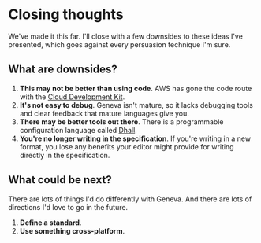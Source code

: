 # Closing thoughts

We've made it this far. I'll close with a few downsides to these ideas I've presented, which goes against every persuasion technique I'm sure.

## What are downsides?

1. **This may not be better than using code**. AWS has gone the code route with the [Cloud Development Kit](https://aws.amazon.com/cdk/).
1. **It's not easy to debug**. Geneva isn't mature, so it lacks debugging tools and clear feedback that mature languages give you.
1. **There may be better tools out there**. There is a programmable configuration language called [Dhall](https://dhall-lang.org/).
1. **You're no longer writing in the specification**. If you're writing in a new format, you lose any benefits your editor might provide for writing directly in the specification.

## What could be next?

There are lots of things I'd do differently with Geneva. And there are lots of directions I'd love to go in the future.

1. **Define a standard**. 
1. **Use something cross-platform**.
